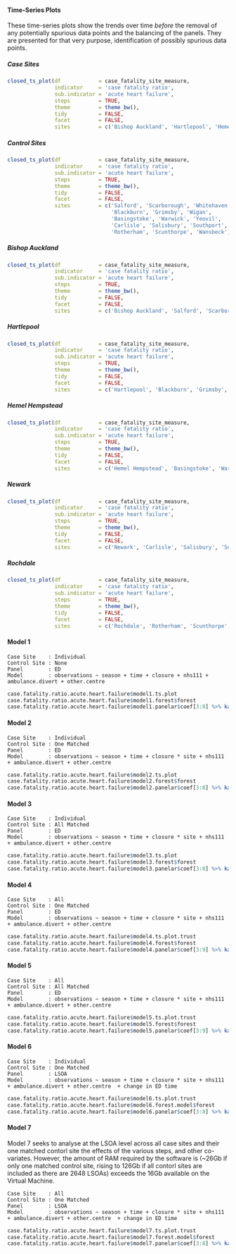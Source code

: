 #### Time-Series Plots

These time-series plots show the trends over time *before* the removal of any potentially spurious data points and the balancing of the panels.  They are presented for that very purpose, identification of possibly spurious data points.

##### Case Sites

```r
closed_ts_plot(df            = case_fatality_site_measure,
               indicator     = 'case fatality ratio',
               sub.indicator = 'acute heart failure',
               steps         = TRUE,
               theme         = theme_bw(),
               tidy          = FALSE,
               facet         = FALSE,
               sites         = c('Bishop Auckland', 'Hartlepool', 'Hemel Hempstead', 'Newark', 'Rochdale'))
```

##### Control Sites

```r
closed_ts_plot(df            = case_fatality_site_measure,
               indicator     = 'case fatality ratio',
               sub.indicator = 'acute heart failure',
               steps         = TRUE,
               theme         = theme_bw(),
               tidy          = FALSE,
               facet         = FALSE,
               sites         = c('Salford', 'Scarborough', 'Whitehaven',
                                 'Blackburn', 'Grimsby', 'Wigan',
                                 'Basingstoke', 'Warwick', 'Yeovil',
                                 'Carlisle', 'Salisbury', 'Southport',
                                 'Rotherham', 'Scunthorpe', 'Wansbeck'))
```

##### Bishop Auckland

```r
closed_ts_plot(df            = case_fatality_site_measure,
               indicator     = 'case fatality ratio',
               sub.indicator = 'acute heart failure',
               steps         = TRUE,
               theme         = theme_bw(),
               tidy          = FALSE,
               facet         = FALSE,
               sites         = c('Bishop Auckland', 'Salford', 'Scarborough', 'Whitehaven'))
```

##### Hartlepool

```r
closed_ts_plot(df            = case_fatality_site_measure,
               indicator     = 'case fatality ratio',
               sub.indicator = 'acute heart failure',
               steps         = TRUE,
               theme         = theme_bw(),
               tidy          = FALSE,
               facet         = FALSE,
               sites         = c('Hartlepool', 'Blackburn', 'Grimsby', 'Wigan'))
```

##### Hemel Hempstead

```r
closed_ts_plot(df            = case_fatality_site_measure,
               indicator     = 'case fatality ratio',
               sub.indicator = 'acute heart failure',
               steps         = TRUE,
               theme         = theme_bw(),
               tidy          = FALSE,
               facet         = FALSE,
               sites         = c('Hemel Hempstead', 'Basingstoke', 'Warwick', 'Yeovil'))
```

##### Newark

```r
closed_ts_plot(df            = case_fatality_site_measure,
               indicator     = 'case fatality ratio',
               sub.indicator = 'acute heart failure',
               steps         = TRUE,
               theme         = theme_bw(),
               tidy          = FALSE,
               facet         = FALSE,
               sites         = c('Newark', 'Carlisle', 'Salisbury', 'Southport'))
```

##### Rochdale

```r
closed_ts_plot(df            = case_fatality_site_measure,
               indicator     = 'case fatality ratio',
               sub.indicator = 'acute heart failure',
               steps         = TRUE,
               theme         = theme_bw(),
               tidy          = FALSE,
               facet         = FALSE,
               sites         = c('Rochdale', 'Rotherham', 'Scunthorpe', 'Wansbeck'))
```


#### Model 1
`Case Site    : Individual`\
`Control Site : None`\
`Panel        : ED`\
`Model        : observations ~ season + time + closure + nhs111 + ambulance.divert + other.centre `\

```r
case.fatality.ratio.acute.heart.failure$model1.ts.plot
case.fatality.ratio.acute.heart.failure$model1.forest$forest
case.fatality.ratio.acute.heart.failure$model1.panelar$coef[3:8] %>% kable(caption = case.fatality.ratio.acute.heart.failure$model1.panelar$caption)
```

#### Model 2

`Case Site    : Individual`\
`Control Site : One Matched`\
`Panel        : ED`\
`Model        : observations ~ season + time + closure * site + nhs111 + ambulance.divert + other.centre `\

```r
case.fatality.ratio.acute.heart.failure$model2.ts.plot
case.fatality.ratio.acute.heart.failure$model2.forest$forest
case.fatality.ratio.acute.heart.failure$model2.panelar$coef[3:8] %>% kable(caption = case.fatality.ratio.acute.heart.failure$model2.panelar$caption)
```

#### Model 3

`Case Site    : Individual`\
`Control Site : All Matched`\
`Panel        : ED`\
`Model        : observations ~ season + time + closure * site + nhs111 + ambulance.divert + other.centre `\

```r
case.fatality.ratio.acute.heart.failure$model3.ts.plot
case.fatality.ratio.acute.heart.failure$model3.forest$forest
case.fatality.ratio.acute.heart.failure$model3.panelar$coef[3:8] %>% kable(caption = case.fatality.ratio.acute.heart.failure$model3.panelar$caption)
```

#### Model 4

`Case Site    : All`\
`Control Site : One Matched`\
`Panel        : ED`\
`Model        : observations ~ season + time + closure * site + nhs111 + ambulance.divert + other.centre `\

```r
case.fatality.ratio.acute.heart.failure$model4.ts.plot.trust
case.fatality.ratio.acute.heart.failure$model4.forest$forest
case.fatality.ratio.acute.heart.failure$model4.panelar$coef[3:9] %>% kable(caption = case.fatality.ratio.acute.heart.failure$model4.panelar$caption)
```

#### Model 5

`Case Site    : All`\
`Control Site : All Matched`\
`Panel        : ED`\
`Model        : observations ~ season + time + closure * site + nhs111 + ambulance.divert + other.centre `\


```r
case.fatality.ratio.acute.heart.failure$model5.ts.plot.trust
case.fatality.ratio.acute.heart.failure$model5.forest$forest
case.fatality.ratio.acute.heart.failure$model5.panelar$coef[3:9] %>% kable(caption = case.fatality.ratio.acute.heart.failure$model5.panelar$caption)
```

#### Model 6

`Case Site    : Individual`\
`Control Site : One Matched`\
`Panel        : LSOA`\
`Model        : observations ~ season + time + closure * site + nhs111 + ambulance.divert + other.centre  + change in ED time`\

```r
case.fatality.ratio.acute.heart.failure$model6.ts.plot.trust
case.fatality.ratio.acute.heart.failure$model6.forest.model$forest
case.fatality.ratio.acute.heart.failure$model6.panelar$coef[3:8] %>% kable(caption = case.fatality.ratio.acute.heart.failure$model6.panelar$caption)
```

#### Model 7

Model 7 seeks to analyse at the LSOA level across all case sites and their one matched contorl site the effects of the various steps, and other co-variates.  However, the amount of RAM required by the software is (~26Gb if only one matched control site, rising to 126Gb if all contorl sites are included as there are 2648 LSOAs) exceeds the 16Gb available on the Virtual Machine.

`Case Site    : All`\
`Control Site : One Matched`\
`Panel        : LSOA`\
`Model        : observations ~ season + time + closure * site + nhs111 + ambulance.divert + other.centre  + change in ED time`\

```r
case.fatality.ratio.acute.heart.failure$model7.ts.plot.trust
case.fatality.ratio.acute.heart.failure$model7.forest.model$forest
case.fatality.ratio.acute.heart.failure$model7.panelar$coef[3:8] %>% kable(caption = case.fatality.ratio.acute.heart.failure$model7.panelar$caption)
```
